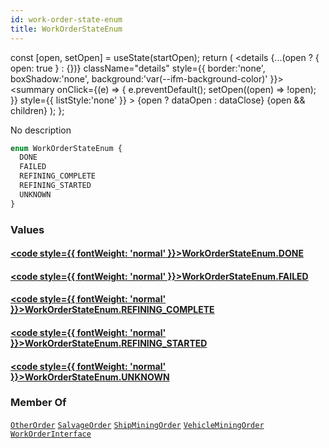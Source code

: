 ```yaml
---
id: work-order-state-enum
title: WorkOrderStateEnum
---
```









  const [open, setOpen] = useState(startOpen);
  return (
    <details {...(open ? { open: true } : {})} className="details" style={{ border:'none', boxShadow:'none', background:'var(--ifm-background-color)' }}>
      <summary
        onClick={(e) => {
          e.preventDefault();
          setOpen((open) => !open);
        }}
        style={{ listStyle:'none' }}
      >
      {open ? dataOpen : dataClose}
      </summary>
      {open && children}
    </details>
  );
};








No description


```graphql
enum WorkOrderStateEnum {
  DONE
  FAILED
  REFINING_COMPLETE
  REFINING_STARTED
  UNKNOWN
}
```




### Values

#### [<code style={{ fontWeight: 'normal' }}>WorkOrderStateEnum.<b>DONE</b></code>](#)  



#### [<code style={{ fontWeight: 'normal' }}>WorkOrderStateEnum.<b>FAILED</b></code>](#)  



#### [<code style={{ fontWeight: 'normal' }}>WorkOrderStateEnum.<b>REFINING&#x005F;COMPLETE</b></code>](#)  



#### [<code style={{ fontWeight: 'normal' }}>WorkOrderStateEnum.<b>REFINING&#x005F;STARTED</b></code>](#)  



#### [<code style={{ fontWeight: 'normal' }}>WorkOrderStateEnum.<b>UNKNOWN</b></code>](#)  







### Member Of

[`OtherOrder`](/api/types/objects/other-order)  <Badge class="badge badge--secondary badge--relation" text="object"/><Bullet />[`SalvageOrder`](/api/types/objects/salvage-order)  <Badge class="badge badge--secondary badge--relation" text="object"/><Bullet />[`ShipMiningOrder`](/api/types/objects/ship-mining-order)  <Badge class="badge badge--secondary badge--relation" text="object"/><Bullet />[`VehicleMiningOrder`](/api/types/objects/vehicle-mining-order)  <Badge class="badge badge--secondary badge--relation" text="object"/><Bullet />[`WorkOrderInterface`](/api/types/interfaces/work-order-interface)  <Badge class="badge badge--secondary badge--relation" text="interface"/>